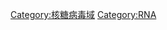 {{catmore}}
{{Commonscat|RNA viruses}}

[[Category:核糖病毒域|Category:核糖病毒域]]
[[Category:RNA|Category:RNA]]